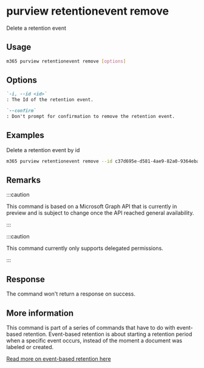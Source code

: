 
# purview retentionevent remove

Delete a retention event

## Usage

```sh
m365 purview retentionevent remove [options]
```

## Options

```md defintion-list
`-i, --id <id>`
: The Id of the retention event.

`--confirm`
: Don't prompt for confirmation to remove the retention event.
```

<Global />

## Examples

Delete a retention event by id

```sh
m365 purview retentionevent remove --id c37d695e-d581-4ae9-82a0-9364eba4291e
```

## Remarks

:::caution

This command is based on a Microsoft Graph API that is currently in preview and is subject to change once the API reached general availability.

:::

:::caution

This command currently only supports delegated permissions.

:::

## Response

The command won't return a response on success.

## More information

This command is part of a series of commands that have to do with event-based retention. Event-based retention is about starting a retention period when a specific event occurs, instead of the moment a document was labeled or created.

[Read more on event-based retention here](https://learn.microsoft.com/microsoft-365/compliance/event-driven-retention?view=o365-worldwide)
